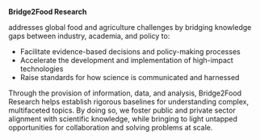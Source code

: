 

::: {.lead}

**Bridge2Food Research**

addresses global food and agriculture challenges by bridging knowledge gaps between industry, academia, and policy to:

-   Facilitate evidence-based decisions and policy-making processes
-   Accelerate the development and implementation of high-impact technologies
-   Raise standards for how science is communicated and harnessed

Through the provision of information, data, and analysis, Bridge2Food Research helps establish rigorous baselines for understanding complex, multifaceted topics. By doing so, we foster public and private sector alignment with scientific knowledge, while bringing to light untapped opportunities for collaboration and solving problems at scale.

:::
